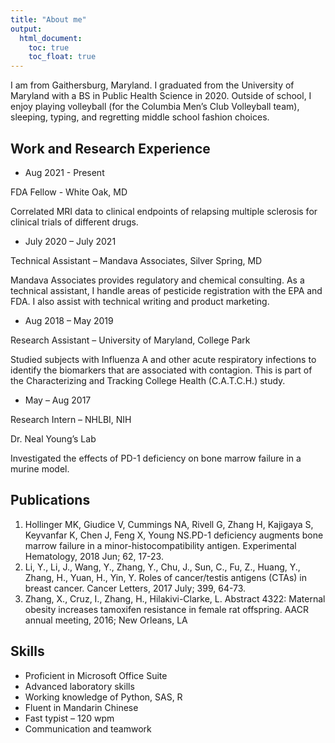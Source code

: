 ```yaml
---
title: "About me"
output: 
  html_document:
    toc: true
    toc_float: true
---
```


I am from Gaithersburg, Maryland. I graduated from the University of Maryland with a BS in Public Health Science in 2020. Outside of school, I enjoy playing volleyball (for the Columbia Men's Club Volleyball team), sleeping, typing, and regretting middle school fashion choices. 

Work and Research Experience
--

* Aug 2021 - Present

FDA Fellow - White Oak, MD

Correlated MRI data to clinical endpoints of relapsing multiple sclerosis for clinical trials of different drugs. 
      
* July 2020 – July 2021 	

Technical Assistant – Mandava Associates, Silver Spring, MD

Mandava Associates provides regulatory and chemical consulting. As a technical assistant, I handle areas of pesticide registration with the EPA and FDA. I also assist with technical writing and product marketing.  
			
* Aug 2018 – May 2019	

Research Assistant – University of Maryland, College Park
			
Studied subjects with Influenza A and other acute respiratory infections to identify the biomarkers that are associated with contagion. This is part of the Characterizing and Tracking College Health (C.A.T.C.H.) study.
			
* May – Aug 2017	

Research Intern – NHLBI, NIH

Dr. Neal Young’s Lab

Investigated the effects of PD-1 deficiency on bone marrow failure in a murine model. 

Publications
--

1. Hollinger MK, Giudice V, Cummings NA, Rivell G, Zhang H, Kajigaya S, Keyvanfar K, Chen J, Feng X, Young NS.PD-1 deficiency augments
bone marrow failure in a minor-histocompatibility antigen. Experimental Hematology, 2018 Jun; 62, 17-23.
2. Li, Y., Li, J., Wang, Y., Zhang, Y., Chu, J., Sun, C., Fu, Z., Huang, Y., Zhang, H., Yuan, H., Yin, Y. Roles of cancer/testis antigens (CTAs) in
breast cancer. Cancer Letters, 2017 July; 399, 64-73.
3. Zhang, X., Cruz, I., Zhang, H., Hilakivi-Clarke, L. Abstract 4322: Maternal obesity increases tamoxifen resistance in female rat offspring. AACR
annual meeting, 2016; New Orleans, LA

Skills
--

* Proficient in Microsoft Office Suite
* Advanced laboratory skills
* Working knowledge of Python, SAS, R
* Fluent in Mandarin Chinese
* Fast typist – 120 wpm
* Communication and teamwork